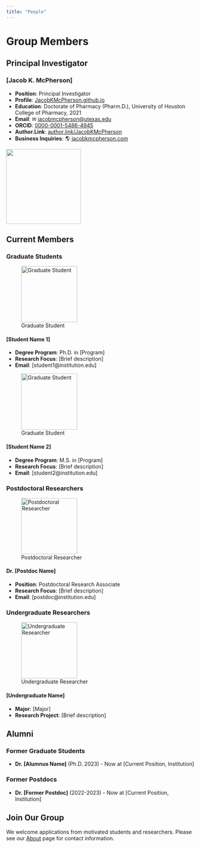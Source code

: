 ```yaml
---
title: "People"
---
```


# Group Members

## Principal Investigator
### \[Jacob K. McPherson\]
::: {.grid}
::: {.g-col-6}
-   **Position**: Principal Investigator
-   **Profile**: [JacobKMcPherson.github.io](https://jacobkmcpherson.github.io)
-   **Education**: Doctorate of Pharmacy (Pharm.D.), University of Houston College of Pharmacy, 2021
-   **Email**: ✉ [jacobmcpherson\@utexas.edu](mailto:jacobmcpherson@utexas.edu)
-   **ORCID**: [0000-0001-5486-4945](https://orcid.org/0000-0001-5486-4945)
-   **Author.Link**: [author.link/JacobKMcPherson](https://author.link/JacobKMcPherson)
-   **Business Inquiries**: 🌎 [jacobkmcpherson.com](https://www.jacobkmcpherson.com)
:::

::: {.g-col-6}
![](images/jacob-mcpherson.svg){.img-fluid width="200"}
:::
:::

## Current Members

### Graduate Students

![Graduate Student](images/placeholder-graduate.svg){.img-fluid width="150"}

#### \[Student Name 1\]

-   **Degree Program**: Ph.D. in \[Program\]
-   **Research Focus**: \[Brief description\]
-   **Email**: \[student1\@institution.edu\]

![Graduate Student](images/placeholder-graduate.svg){.img-fluid width="150"}

#### \[Student Name 2\]

-   **Degree Program**: M.S. in \[Program\]
-   **Research Focus**: \[Brief description\]
-   **Email**: \[student2\@institution.edu\]

### Postdoctoral Researchers

![Postdoctoral Researcher](images/placeholder-postdoc.svg){.img-fluid width="150"}

#### Dr. \[Postdoc Name\]

-   **Position**: Postdoctoral Research Associate
-   **Research Focus**: \[Brief description\]
-   **Email**: \[postdoc\@institution.edu\]

### Undergraduate Researchers

![Undergraduate Researcher](images/placeholder-undergraduate.svg){.img-fluid width="150"}

#### \[Undergraduate Name\]

-   **Major**: \[Major\]
-   **Research Project**: \[Brief description\]

## Alumni

### Former Graduate Students

-   **Dr. \[Alumnus Name\]** (Ph.D. 2023) - Now at \[Current Position, Institution\]

### Former Postdocs

-   **Dr. \[Former Postdoc\]** (2022-2023) - Now at \[Current Position, Institution\]

## Join Our Group

We welcome applications from motivated students and researchers. Please see our [About](about.qmd) page for contact information.
